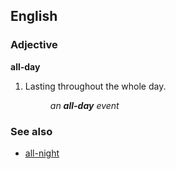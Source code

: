 ==English==
===Adjective===
'''all-day'''

#Lasting throughout the whole day.
#:''an '''all-day''' event''

===See also===
*[[all-night]]